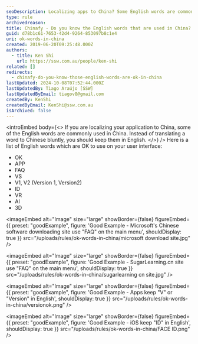 ```yaml
---
seoDescription: Localizing apps to China? Some English words are commonly accepted and can be used as-is on your user interface.
type: rule
archivedreason:
title: Chinafy - Do you know the English words that are used in China?
guid: d78b1c61-7653-42d4-9264-853097b8c1e4
uri: ok-words-in-china
created: 2019-06-20T09:25:48.000Z
authors:
  - title: Ken Shi
    url: https://ssw.com.au/people/ken-shi
related: []
redirects:
  - chinafy-do-you-know-those-english-words-are-ok-in-china
lastUpdated: 2024-10-08T07:52:44.000Z
lastUpdatedBy: Tiago Araújo [SSW]
lastUpdatedByEmail: tiagov8@gmail.com
createdBy: KenShi
createdByEmail: KenShi@ssw.com.au
isArchived: false
---
```


<introEmbed
  body={<>
If you are localizing your application to China, some of the English words are commonly used in China. Instead of translating a word to Chinese bluntly, you should keep them in English.
  </>}
/>
Here is a list of English words which are OK to use on your user interface:

* OK
* APP
* FAQ
* VS
* V1, V2 (Version 1, Version2)
* ID
* VR
* AI
* 3D

<imageEmbed
  alt="Image"
  size="large"
  showBorder={false}
  figureEmbed={{
    preset: "goodExample",
    figure: 'Good Example - Microsoft\'s Chinese software downloading site use "FAQ" on the main menu',
    shouldDisplay: true
  }}
  src="/uploads/rules/ok-words-in-china/microsoft download site.jpg"
/>

<imageEmbed
  alt="Image"
  size="large"
  showBorder={false}
  figureEmbed={{
    preset: "goodExample",
    figure: 'Good Example - SugarLearning.cn site use "FAQ" on the main menu',
    shouldDisplay: true
  }}
  src="/uploads/rules/ok-words-in-china/sugarlearning cn site.jpg"
/>

<imageEmbed
  alt="Image"
  size="large"
  showBorder={false}
  figureEmbed={{
    preset: "goodExample",
    figure: 'Good Example - Apps keep "V" or "Version" in English',
    shouldDisplay: true
  }}
  src="/uploads/rules/ok-words-in-china/versionok.png"
/>

<imageEmbed
  alt="Image"
  size="large"
  showBorder={false}
  figureEmbed={{
    preset: "goodExample",
    figure: 'Good Example - iOS keep "ID" in English',
    shouldDisplay: true
  }}
  src="/uploads/rules/ok-words-in-china/FACE ID.png"
/>
